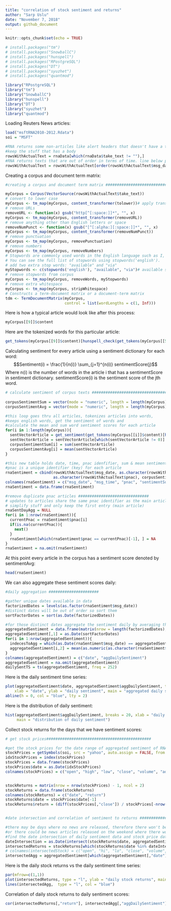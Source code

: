 ```yaml
---
title: "correlation of stock sentiment and returns"
author: "Sarp Uslu"
date: "November 7, 2018"
output: github_document
---
```


```r
knitr::opts_chunk$set(echo = TRUE)
```


```r
# install.packages("tm")
# install.packages("SnowballC")
# install.packages("hunspell")
# install.packages("RPostgreSQL")
# install.packages("DT")
# install.packages("syuzhet")
# install.packages("quantmod")

library("RPostgreSQL")
library("tm")
library("SnowballC")
library("hunspell")
library("DT")
library("syuzhet")
library("quantmod")
```

Loading Reuters News articles:
```r
load("msftRNA2010-2012.Rdata")
soi = "MSFT"

#RNA returns some non-articles like alert headers that doesn't have a text body
#keep the stuff that has a body
rowsWithActualText = rnaData[which(rnaData$take_text != ""),]
#RNA returns texts that are out of order in terms of time. line below puts in order
rowsWithActualText = rowsWithActualText[order(rowsWithActualText$msg_date, rowsWithActualText$msg_time),]

```

Creating a corpus and document term matrix:
```r
#creating a corpus and document term matrix ###########################################

myCorpus = Corpus(VectorSource(rowsWithActualText$take_text))
# convert to lower case
myCorpus <- tm_map(myCorpus, content_transformer(tolower))# apply transformation functions (also denoted as mappings) to corpora
# remove URLs
removeURL <- function(x) gsub("http[^[:space:]]*", "", x)
myCorpus <- tm_map(myCorpus, content_transformer(removeURL))
# remove anything other than English letters or space
removeNumPunct <- function(x) gsub("[^[:alpha:][:space:]]*", "", x)
myCorpus <- tm_map(myCorpus, content_transformer(removeNumPunct))
# remove punctuation
myCorpus <- tm_map(myCorpus, removePunctuation)
# remove numbers
myCorpus <- tm_map(myCorpus, removeNumbers)
# Stopwords are commonly used words in the English language such as I, me, my, etc. 
# You can see the full list of stopwords using stopwords('english').
# add two extra stop words: "available" and "via"
myStopwords <- c(stopwords('english'), "available", "via")# available stopword lists are catalan, romanian, SMART
# remove stopwords from corpus
myCorpus <- tm_map(myCorpus, removeWords, myStopwords)
# remove extra whitespace
myCorpus <- tm_map(myCorpus, stripWhitespace)
# Constructs a term-document matrix or a document-term matrix
tdm <- TermDocumentMatrix(myCorpus,
                          control = list(wordLengths = c(1, Inf)))
```

Here is how a typical article would look like after this process:
```r
myCorpus[[9]]$content
```

Here are the tokenized words for this particular article:
```r
get_tokens(myCorpus[[9]]$content)[hunspell_check(get_tokens(myCorpus[[5]]$content))]
```


Calculating sentiment for every article using a sentiment dictionary for each word:
$$Sentiment(i) = \frac{1}{n(i)} \sum_{j=1}^{n(i)} sentimentScore(j)$$
Where n(i) is the number of words in the article i that has a sentimentScore in sentiment dictionary. sentimentScore(i) is the sentiment score of the jth word.


```r
# calculate sentiment of corpus texts ###################################
 
corpusSentimentSum = vector(mode = "numeric", length = length(myCorpus))
corpusSentimentAvg = vector(mode = "numeric", length = length(myCorpus))

#this loop goes thru all articles, tokenizes articles into words, 
#keeps english words, get the sentiment of words and 
#calculate the mean and sum word sentiment scores for each article
for(i in 1:length(myCorpus)){
  sentVectorArticle = get_sentiment(get_tokens(myCorpus[[i]]$content)[hunspell_check(get_tokens(myCorpus[[i]]$content))])
  sentVectorArticle = sentVectorArticle[which(sentVectorArticle != 0)]
  corpusSentimentSum[i] = sum(sentVectorArticle)
  corpusSentimentAvg[i] = mean(sentVectorArticle)
}

#this new table holds date, time, pnac idenfifier, sum & mean sentiment scores for each article
#pnac is a unique identifier (key) for each article
rnaSentiment = cbind(rowsWithActualText$msg_date, as.character(rowsWithActualText$msg_time),
                     as.character(rowsWithActualText$pnac), corpusSentimentSum, corpusSentimentAvg)
colnames(rnaSentiment) = c("msg_date", "msg_time", "pnac", "sentimentSum", "sentimentAvg")
rnaSentiment = data.frame(rnaSentiment)

#remove duplicate pnac articles ###############################
# updates to articles share the same pnac identifier as the main article
# simplify stuff and only keep the first entry (main article)
rnaSentDayAgg = NULL
for(i in 1:nrow(rnaSentiment)){
  currentPnac = rnaSentiment$pnac[i]
  if(is.na(currentPnac)){
    next()
  }
  rnaSentiment[which(rnaSentiment$pnac == currentPnac)[-1], ] = NA
}
rnaSentiment = na.omit(rnaSentiment)
```

At this point every article in the corpus has a sentiment score denoted by sentimentAvg:
```r
head(rnaSentiment)
```


We can also aggregate these sentiment scores daily:
```r
#daily aggregation ######################

#gather unique dates available in data
factorizedDates = levels(as.factor(rnaSentiment$msg_date))
#distinct dates will be out of order so sort them
sortFactorDates = sort(as.Date(factorizedDates))

#for those distinct dates aggregate the sentiment daily by averaging the sentiment of articles within that day
aggregatedSentiment = data.frame(matrix(nrow = length(factorizedDates), ncol = 2))
aggregatedSentiment[,1] = as.Date(sortFactorDates)
for(i in 1:nrow(aggregatedSentiment)){
  indecesToAgg = which(as.Date(rnaSentiment$msg_date) == aggregatedSentiment[i,1])
  aggregatedSentiment[i,2] = mean(as.numeric(as.character(rnaSentiment$sentimentAvg[indecesToAgg])))
}
colnames(aggregatedSentiment) = c("date", "aggDailySentiment")
aggregatedSentiment = na.omit(aggregatedSentiment)
dailySentTS = ts(aggregatedSentiment, freq = 252)
```

Here is the daily sentiment time series:
```r
plot(aggregatedSentiment$date, aggregatedSentiment$aggDailySentiment, type = "b", 
    xlab = "date", ylab = "daily sentiment", main = "aggregated daily sentiment for MSFT")
abline(h = 0, col = "blue", lty = 2)
```

Here is the distribution of daily sentiment:
```r
hist(aggregatedSentiment$aggDailySentiment, breaks = 20, xlab = "daily sentiment",
     main = "distribution of daily sentiment")
```

Collect stock returns for the days that we have sentiment scores: 
```r
# get stock prices##############################################

#get the stock prices for the date range of aggregated sentiment of RNA articles
stockPrices = getSymbols(soi, src = "yahoo", auto.assign = FALSE, from = range(aggregatedSentiment[,"date"])[1], to = range(aggregatedSentiment[,"date"])[2])
idxStockPrices = index(stockPrices)
stockPrices = data.frame(stockPrices)
stockPrices$date = as.Date(idxStockPrices)
colnames(stockPrices) = c("open", "high", "low", "close", "volume", "adjClose", "date")


stockReturns = matrix(nrow = nrow(stockPrices) - 1, ncol = 2)
stockReturns = data.frame(stockReturns)
colnames(stockReturns) = c("date", "return")
stockReturns$date = stockPrices$date[-1]
stockReturns$return = (diff(stockPrices[,"close"]) / stockPrices[-nrow(stockPrices), "close"])*100


#date intersection and correlation of sentiment to returns ###########################################

#there may be days where no news are released, therefore there won't be a sentiment score
#or there could be news articles released on the weekend where there won't be price data
#find the date intersection of daily sentiment data and stock price data
dateIntersection = as.Date(intersect(stockReturns$date, aggregatedSentiment[,"date"]))
intersectedReturns = stockReturns[which(stockReturns$date %in% dateIntersection),]
# colnames(intersectedStock) = c("open", "hi", "lo", "close", "volume", "date")
intersectedAgg = aggregatedSentiment[which(aggregatedSentiment[,"date"] %in% dateIntersection),]
```


Here is the daily stock returns vs the daily sentiment time series:
```r
par(mfrow=c(1,1))
plot(intersectedReturns, type = "l", ylab = "daily stock returns", main = "comparison of daily sentiment time series to daily return time series")
lines(intersectedAgg,  type = "l", col = "blue")
```

Correlation of daily stock returns to daily sentiment scores:
```r
cor(intersectedReturns[,"return"], intersectedAgg[,"aggDailySentiment"])
```

